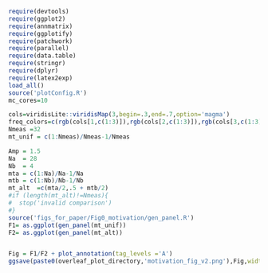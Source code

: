 ```r
require(devtools)
require(ggplot2)
require(annmatrix)
require(ggplotify)
require(patchwork)
require(parallel)
require(data.table)
require(stringr)
require(dplyr)
require(latex2exp)
load_all()
source('plotConfig.R')
mc_cores=10
```

```r
cols=viridisLite::viridisMap(3,begin=.3,end=.7,option='magma')
freq_colors=c(rgb(cols[1,c(1:3)]),rgb(cols[2,c(1:3)]),rgb(cols[3,c(1:3)]))
Nmeas =32
mt_unif = c(1:Nmeas)/Nmeas-1/Nmeas

Amp = 1.5
Na  = 28
Nb  = 4
mta = c(1:Na)/Na-1/Na
mtb = c(1:Nb)/Nb-1/Nb
mt_alt  =c(mta/2,.5 + mtb/2) 
#if (length(mt_alt)!=Nmeas){
#  stop('invalid comparison')
#}
source('figs_for_paper/Fig0_motivation/gen_panel.R')
F1= as.ggplot(gen_panel(mt_unif))
F2= as.ggplot(gen_panel(mt_alt))


Fig = F1/F2 + plot_annotation(tag_levels ='A')
ggsave(paste0(overleaf_plot_directory,'motivation_fig_v2.png'),Fig,width=6,height=7,device='png',dpi=600)
```